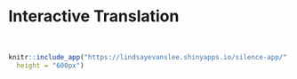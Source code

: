 # Interactive Translation

&nbsp;

```r
knitr::include_app("https://lindsayevanslee.shinyapps.io/silence-app/",
  height = "600px")
```

